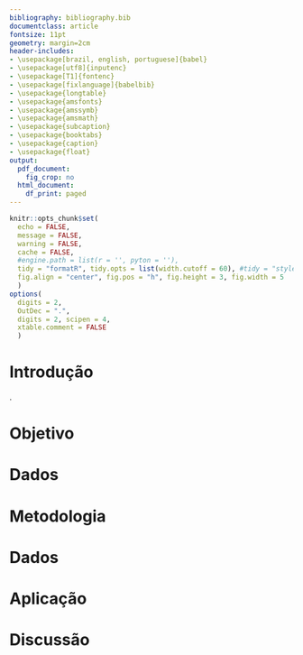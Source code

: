 ```yaml
---
bibliography: bibliography.bib
documentclass: article
fontsize: 11pt
geometry: margin=2cm
header-includes:
- \usepackage[brazil, english, portuguese]{babel}
- \usepackage[utf8]{inputenc}
- \usepackage[T1]{fontenc}
- \usepackage[fixlanguage]{babelbib}
- \usepackage{longtable}
- \usepackage{amsfonts}
- \usepackage{amssymb}
- \usepackage{amsmath}
- \usepackage{subcaption}
- \usepackage{booktabs}
- \usepackage{caption}
- \usepackage{float}
output:
  pdf_document:
    fig_crop: no
  html_document:
    df_print: paged
---
```


```r
knitr::opts_chunk$set(
  echo = FALSE, 
  message = FALSE, 
  warning = FALSE,
  cache = FALSE,
  #engine.path = list(r = '', pyton = ''), 
  tidy = "formatR", tidy.opts = list(width.cutoff = 60), #tidy = "styler", 
  fig.align = "center", fig.pos = "h", fig.height = 3, fig.width = 5
  )
options(
  digits = 2, 
  OutDec = ".", 
  digits = 2, scipen = 4, 
  xtable.comment = FALSE
  )
```


\begin{titlepage} 

\begin{center} 
{\large Universidade Estadual de Campinas}\\[0.2cm] 
{\large Instituto de Matemática, Estatística e Computação Científica}\\[0.2cm] 
{\large Departamento de Estatística - ME714}\\[4cm]

{\bf \huge Título}\\
{\bf \Large Relatório}\\[6cm]




{\large Wesley Cabral Alvez, RA: 225825}\\[0.2cm]
{\large Nathan Brusamarello De Souto, RA: 222854}\\[0.2cm]
{\large Helton Marinho De Ávila, RA: 174471}\\[0.2cm]
{\large Natainá Novaes Silva Barbosa, RA: 242290}\\[1cm]

{\large Prof. Dra. Hildete Prisco Pinheiro}\\[1cm]

{\large Campinas}\\[0.2cm]
{\large 2021}
\end{center}

\end{titlepage}

\begin{abstract}
Resumo Resumo Resumo

\end{abstract}

\newpage

\tableofcontents

\newpage


# Introdução

\cite{koerich, patel2014decisiontree, singh2014analysis}.

# Objetivo

# Dados

# Metodologia

# Dados

# Aplicação

# Discussão

\clearpage
\bibliographystyle{plain}
\bibliography{bibliography}
